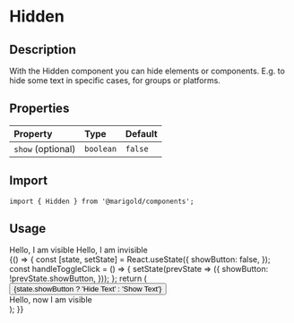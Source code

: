 
<Meta title="Components/Hidden" />

# Hidden

## Description

With the Hidden component you can hide elements or components. E.g. to hide some text in specific cases, for groups or platforms.

## Properties

| Property          | Type      | Default |
| :---------------- | :-------- | :------ |
| `show` (optional) | `boolean` | `false` |

## Import

```tsx
import { Hidden } from '@marigold/components';
```

## Usage

<Canvas>
  <Story name="HiddenText">
    <div>
      <Text>Hello, I am visible</Text>
      <Hidden>
        <Text>Hello, I am invisible</Text>
      </Hidden>
    </div>
  </Story>
</Canvas>

<Canvas>
  <Story name="HiddenButton">
    {() => {
      const [state, setState] = React.useState({
        showButton: false,
      });
      const handleToggleClick = () => {
        setState(prevState => ({
          showButton: !prevState.showButton,
        }));
      };
      return (
        <div>
          <Button variant="primary.small" onClick={handleToggleClick}>
            {state.showButton ? 'Hide Text' : 'Show Text'}
          </Button>
          <Hidden show={state.showButton}>
            <br />
            <Text>Hello, now I am visible</Text>
          </Hidden>
        </div>
      );
    }}
  </Story>
</Canvas>
